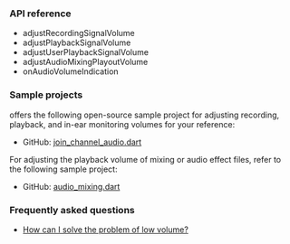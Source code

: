 <PlatformWrapper platform="flutter">

### API reference

- <Link to="{{global.API_REF_FLUTTER_ROOT}}/class_irtcengine.html#api_irtcengine_adjustrecordingsignalvolume">adjustRecordingSignalVolume</Link>
- <Link to="{{global.API_REF_FLUTTER_ROOT}}/class_irtcengine.html#api_irtcengine_adjustplaybacksignalvolume">adjustPlaybackSignalVolume</Link>
- <Link to="{{global.API_REF_FLUTTER_ROOT}}/class_irtcengine.html#api_irtcengine_adjustuserplaybacksignalvolume">adjustUserPlaybackSignalVolume</Link>
- <Link to="{{global.API_REF_FLUTTER_ROOT}}/class_irtcengine.html#api_irtcengine_adjustaudiomixingplayoutvolume">adjustAudioMixingPlayoutVolume</Link>
- <Link to="{{global.API_REF_FLUTTER_ROOT}}/class_irtcengineeventhandler.html#callback_irtcengineeventhandler_onaudiovolumeindication">onAudioVolumeIndication</Link>

### Sample projects

<Vg k="COMPANY" /> offers the following open-source sample project for adjusting recording, playback, and in-ear monitoring volumes for your reference:

* GitHub: [join_channel_audio.dart](https://github.com/AgoraIO-Extensions/Agora-Flutter-SDK/blob/main/example/lib/examples/basic/join_channel_audio/join_channel_audio.dart)

For adjusting the playback volume of mixing or audio effect files, refer to the following sample project:

* GitHub: [audio_mixing.dart](https://github.com/AgoraIO-Extensions/Agora-Flutter-SDK/blob/main/example/lib/examples/advanced/audio_mixing/audio_mixing.dart)

### Frequently asked questions​

*  [How can I solve the problem of low volume?](../../help/quality-issues/audio_low)

</PlatformWrapper>
